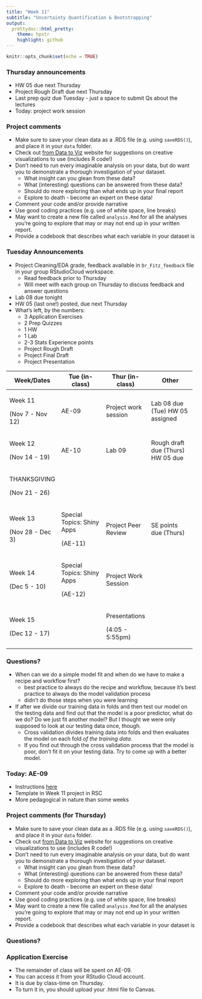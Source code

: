```yaml
---
title: "Week 11"
subtitle: "Uncertainty Quantification & Bootstrapping"
output: 
  prettydoc::html_pretty:
    theme: hpstr
    highlight: github
---
```


```r
knitr::opts_chunk$set(echo = TRUE)
```

### Thursday announcements

+ HW 05 due next Thursday
+ Project Rough Draft due next Thursday
+ Last prep quiz due Tuesday - just a space to submit Qs about the lectures
+ Today: project work session

### Project comments

- Make sure to save your clean data as a .RDS file (e.g. using `saveRDS()`), and place it in your `data` folder. 
- Check out [from Data to Viz](https://www.data-to-viz.com) website for suggestions on creative visualizations to use (includes R code!)
- Don't need to run every imaginable analysis on your data, but do want you to demonstrate a thorough investigation of your dataset. 
    + What insight can you glean from these data? 
    + What (interesting) questions can be answered from these data?
    + Should do more exploring than what ends up in your final report 
    + Explore to death - become an expert on these data! 
- Comment your code and/or provide narrative
- Use good coding practices (e.g. use of white space, line breaks)
- May want to create a new file called `analysis.Rmd` for all the analyses you're going to explore that may or may not end up in your written report. 
- Provide a codebook that describes what each variable in your dataset is

### Tuesday Announcements

- Project Cleaning/EDA grade, feedback available in `Dr_Fitz_feedback` file in your group RStudioCloud workspace.
    + Read feedback prior to Thursday
    + Will meet with each group on Thursday to discuss feedback and answer questions
- Lab 08 due tonight
- HW 05 (last one!) posted, due next Thursday
- What's left, by the numbers:
    + 3 Application Exercises
    + 2 Prep Quizzes
    + 1 HW 
    + 1 Lab 
    + 2-3 Stats Experience points
    + Project Rough Draft
    + Project Final Draft
    + Project Presentation
    
+------------------+-------------------------------+----------------------+-----------------------------+
| Week/Dates       | Tue (in-class)                | Thur (in-class)      | Other                       |
+==================+===============================+======================+=============================+
| Week 11          | AE-09                         | Project work session | Lab 08 due (Tue)            |
|                  |                               |                      | HW 05 assigned              |
| (Nov 7 - Nov 12) |                               |                      |                             |
+------------------+-------------------------------+----------------------+-----------------------------+
| Week 12          | AE-10                         |  Lab 09              | Rough draft due (Thurs)     |
|                  |                               |                      | HW 05 due                   |
| (Nov 14 - 19)    |                               |                      |                             |
+------------------+-------------------------------+----------------------+-----------------------------+
| THANKSGIVING     |                               |                      |                             |
|                  |                               |                      |                             |
| (Nov 21 - 26)    |                               |                      |                             |
+------------------+-------------------------------+----------------------+-----------------------------+
| Week 13          | Special Topics: Shiny Apps    | Project Peer Review  | SE points due (Thurs)       |
|                  |                               |                      |                             |
| (Nov 28 - Dec 3) | (AE-11)                       |                      |                             |
+------------------+-------------------------------+----------------------+-----------------------------+
| Week 14          | Special Topics: Shiny Apps    | Project Work Session |                             |
|                  |                               |                      |                             |
| (Dec 5 - 10)     | (AE-12)                       |                      |                             |
+------------------+-------------------------------+----------------------+-----------------------------+
| Week 15          |                               | Presentations        |                             |
|                  |                               |                      |                             |
| (Dec 12 - 17)    |                               | (4:05 - 5:55pm)      |                             |
+------------------+-------------------------------+----------------------+-----------------------------+
    
### Questions?

+ When can we do a simple model fit and when do we have to make a recipe and workflow first?
    + best practice to always do the recipe and workflow, because it's best practice to always do the model validation process
    + didn't do those steps when you were learning
+ If after we divide our training data in folds and then test our model on the testing data and find out that the model is a poor predictor, what do we do? Do we just fit another model? But I thought we were only supposed to look at our testing data once, though.
    + Cross validation divides training data into folds and then evaluates the model on each fold *of the training data*. 
    + If you find out through the cross validation process that the model is poor, don't fit it on your testing data. Try to come up with a better model. 

###  Today: AE-09
  + Instructions [here](https://kgfitzgerald.github.io/APU_MATH_250/ae/ae-09.html)
  + Template in Week 11 project in RSC
  + More pedagogical in nature than some weeks

### Project comments (for Thursday)

- Make sure to save your clean data as a .RDS file (e.g. using `saveRDS()`), and place it in your `data` folder. 
- Check out [from Data to Viz](https://www.data-to-viz.com) website for suggestions on creative visualizations to use (includes R code!)
- Don't need to run every imaginable analysis on your data, but do want you to demonstrate a thorough investigation of your dataset. 
    + What insight can you glean from these data? 
    + What (interesting) questions can be answered from these data?
    + Should do more exploring than what ends up in your final report 
    + Explore to death - become an expert on these data! 
- Comment your code and/or provide narrative
- Use good coding practices (e.g. use of white space, line breaks)
- May want to create a new file called `analysis.Rmd` for all the analyses you're going to explore that may or may not end up in your written report. 
- Provide a codebook that describes what each variable in your dataset is




### Questions?


### Application Exercise

- The remainder of class will be spent on AE-09. 
- You can access it from your RStudio Cloud account. 
- It is due by class-time on Thursday. 
- To turn it in, you should upload your .html file to Canvas.
